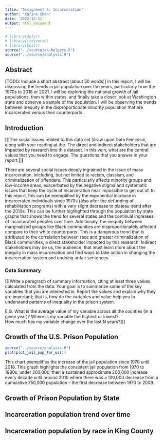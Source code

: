 ```yaml
---
title: "Assignment 4: Incarceration"
author: "Karina Chan"
date: '2022-12-11'
output: html_document
---
```


```r
# library(dplyr)
# library(tidyverse)
# library(knitr)
source("../source/a4-helpers.R")
source("../source/analysis.R")
```

## Abstract 
[TODO: Include a short abstract (about 50 words)]
In this report, I will be discussing the trends in jail population over the years, particularly from the 1970s to 2018 or 2021. I will be exploring the national growth of jail populations, then within states, and finally take a closer look at Washington state and observe a sample of the population. I will be observing the trends between inequity in the disproportionate minority population that are incarcerated versus their counterparts. 


## Introduction 
[[[The social issues related to this data set (draw upon Data Feminism, along with your reading at the. The direct and indirect stakeholders that are impacted by research into this dataset. In this vein, what are the central values that you need to engage.
The questions that you answer in your report.]]]

There are several social issues deeply ingrained in the issue of mass incarceration, inlcluding, but not limited to racism, classism, and criminalization of offenders. This particularly affects minority groups and low-income areas, exacerbated by the negative stigma and systematic issues that keep the cycle of incarceration near impossible to get out of. In this report, this can be exemplified by the exponential increase in incarcerated individuals since 1970s (also after the defunding of rehabilitation programs) with a very slight decrease to plateau trend after the 2010s. This can be further highlighted through the population by state graphs that shows the trend for several states and the continual increases of incarcerated peoples over time. Additionaly, the inequity between marginalized groups like Black communities are disproportionately affected compare to their white counterparts. This is a dangerous trend that is attributed to the correlation between race and greater criminalization of Black communities, a direct stakeholder impacted by this research. Indirect stakeholders may be us, the audience, that must learn more about the inequity in mass incarceration and find ways to take action in changing the incarceration system and undoing unfair sentences.


### Data Summary
[[[Write a paragraph of summary information, citing at least three values calculated from the data.  Your goal is to summarize some of the key variables that you are interested in. Report the values and explain why they are important; that is, how do the variables and value help you to understand patterns of inequality in the prison system.

E.G. What is the average value of my variable across all the counties (in a given year)? 
Where is my variable the highest or lowest?  
How much has my variable change over the last N years?]]]


## Growth of the U.S. Prison Population

```r
source("../source/analysis.R")
plot(plot_jail_pop_for_us())
```

This chart exemplifies the increase of the jail population since 1970 until 2018. This graph highlights the consistent jail population from 1970 to 1980s, under 200,000, then a sustained approximate 200,000 increase every decade until around 2010 where there was a 100,000 decrease from a cumulative 750,000 population -- the first decrease between 1970 to 2009. 

## Growth of Prison Population by State

<!-- ```{r growth_population_bystate, echo = FALSE}  -->
<!-- source("") -->
<!-- plot(type_of_chart) -->
<!-- ``` -->


## Incarceration population trend over time

<!-- ```{r 1, echo = FALSE} -->
<!-- source("") -->
<!-- plot(type_of_chart) -->
<!-- ``` -->



## Incarceration population by race in King County

<!-- ```{r something, echo = FALSE}  -->
<!-- source("") -->
<!-- plot(type_of_chart) -->
<!-- ``` -->



